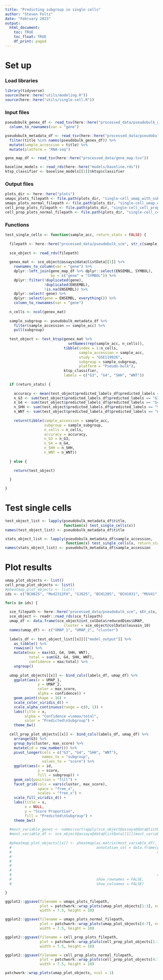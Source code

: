```yaml
---
title: "Predicting subgroup in single cells"
author: "Steven Foltz"
date: "February 2023"
output:
  html_document:
    toc: TRUE
    toc_float: TRUE
    df_print: paged
---
```


# Set up

### Load libraries 

```r

library(tidyverse)
source(here::here("utils/modeling.R"))
source(here::here("utils/single-cell.R"))

```

### Input files

```r

pseudobulk_genex_df <- read_tsv(here::here("processed_data/pseudobulk_genex.tsv")) %>%
  column_to_rownames(var = "gene")

pseudobulk_metadata_df <- read_tsv(here::here("processed_data/pseudobulk_metadata.tsv")) %>%
  filter(title %in% names(pseudobulk_genex_df)) %>%
  mutate(sample_accession = title) %>%
  mutate(platform = "RNA-seq")

gene_map_df <- read_tsv(here::here("processed_data/gene_map.tsv"))

baseline_models <- read_rds(here::here("models/baseline.rds"))
ktsp_classifier <- baseline_models[[1]]$ktsp$classifier

```

### Output files

```r
plots_dir <- here::here("plots")
umaps_plots_filepath <- file.path(plots_dir, "single-cell_umap_with_subgroup.pdf")
umaps_plots_normal_filepath <- file.path(plots_dir, "single-cell_umap_with_subgroup.normal.pdf")
cell_prop_plots_filepath <- file.path(plots_dir, "single-cell_cell_props.pdf")
cell_prop_plots_normal_filepath <- file.path(plots_dir, "single-cell_cell_props.normal.pdf")

```

### Functions

```r

test_single_cells <- function(sample_acc, return_stats = FALSE) {
  
  filepath <- here::here("processed_data/pseudobulk_sce", str_c(sample_acc, "_sce.rds"))
  
  sce_object <- read_rds(filepath)
  
  genex_mat <- sce_object@assays@data@listData[[1]] %>%
    rownames_to_column(var = "gene") %>%
    dplyr::left_join(gene_map_df %>% dplyr::select(ENSEMBL, SYMBOL),
                     by = c("gene" = "SYMBOL")) %>%
    dplyr::filter(!duplicated(gene),
                  !duplicated(ENSEMBL),
                  !is.na(ENSEMBL)) %>%
    dplyr::select(-gene) %>%
    dplyr::select(gene = ENSEMBL, everything()) %>%
    column_to_rownames(var = "gene")
  
  n_cells <- ncol(genex_mat)
  
  sample_subgroup <- pseudobulk_metadata_df %>%
    filter(sample_accession == sample_acc) %>%
    pull(subgroup)
  
  test_object <- test_ktsp(genex_mat %>%
                             setNames(rep(sample_acc, n_cells)),
                           tibble(index = 1:n_cells,
                                  sample_accession = sample_acc,
                                  study = "GSE119926",
                                  subgroup = sample_subgroup,
                                  platform = "Pseudo-bulk"),
                           ktsp_classifier,
                           labels = c("G3", "G4", "SHH", "WNT"))
  
  if (return_stats) {
    
    accuracy <- mean(test_object$predicted_labels_df$predicted_labels == sample_subgroup)
    n_G3 <- sum(test_object$predicted_labels_df$predicted_labels == "G3")
    n_G4 <- sum(test_object$predicted_labels_df$predicted_labels == "G4")
    n_SHH <- sum(test_object$predicted_labels_df$predicted_labels == "SHH")
    n_WNT <- sum(test_object$predicted_labels_df$predicted_labels == "WNT")
    
    return(tibble(sample_accession = sample_acc,
                  subgroup = sample_subgroup,
                  n_cells = n_cells,
                  accuracy = accuracy,
                  n_G3 = n_G3,
                  n_G4 = n_G4,
                  n_SHH = n_SHH,
                  n_WNT = n_WNT))
    
  } else {
    
    return(test_object)
    
  }

}

```


# Test single cells

```r

test_object_list <- lapply(pseudobulk_metadata_df$title,
                           function(x) test_single_cells(x))
names(test_object_list) <- pseudobulk_metadata_df$title

stats_object_list <- lapply(pseudobulk_metadata_df$sample_accession,
                            function(x) test_single_cells(x, return_stats = TRUE))
names(stats_object_list) <- pseudobulk_metadata_df$sample_accession

```

# Plot results

```r

umap_plot_objects <- list()
cell_prop_plot_objects <- list()
#pheatmap_plot_objects <- list()
ids <- c("BCH825", "Med2312FH", "SJ625", "BCH1205", "BCH1031", "MUV41", "BCH807")

for(x in ids) {
  
  sce_filepath <- here::here("processed_data/pseudobulk_sce", str_c(x, "_sce.rds"))
  sce_object <- readr::read_rds(sce_filepath)
  umap_df <- data.frame(sce_object@int_colData$reducedDims$UMAP,
                           cluster = sce_object@colData$louvain_10)
  names(umap_df) <- c("UMAP_1", "UMAP_2", "cluster")
  
  labels_df <- test_object_list[[x]][["model_output"]] %>%
    as_tibble() %>%
    rowwise() %>%
    mutate(max = max(G3, G4, SHH, WNT),
           total = sum(G3, G4, SHH, WNT),
           confidence = max/total) %>%
    ungroup()
  
  umap_plot_objects[[x]] <- bind_cols(labels_df, umap_df) %>%
    ggplot(aes(x = UMAP_1,
               y = UMAP_2,
               color = max_score,
               alpha = confidence)) +
    geom_point(shape = 16) +
    scale_color_viridis_d() +
    scale_alpha_continuous(range = c(0, 1)) +
    labs(title = x,
         alpha = "Confidence =\nmax/total",
         color = "Predicted\nSubgroup") +
    theme_bw()
  
  cell_prop_plot_objects[[x]] <- bind_cols(labels_df, umap_df) %>%
    arrange(G3) %>%
    group_by(cluster, max_score) %>%
    mutate(id = row_number()) %>%
    pivot_longer(cols = c("G3", "G4", "SHH", "WNT"),
                 names_to = "subgroup",
                 values_to = "score") %>%
    ggplot(aes(x = id,
               y = score,
               fill = subgroup)) +
    geom_col(position = "fill") +
    facet_grid(cols = vars(cluster, max_score),
               space = "free_x",
               scales = "free_x") +
    scale_fill_viridis_d() +
    labs(title = x,
         x = NULL,
         y = "Score Proportion",
         fill = "Predicted\nSubgroup") +
    theme_bw()
  
  #most_variable_genes <- names(sort(apply(sce_object@assays@data@listData[[1]], 1, sd), decreasing = TRUE)[1:100])
  #most_variable_df <- sce_object@assays@data@listData[[1]][most_variable_genes,]
  
  #pheatmap_plot_objects[[x]] <- pheatmap(as.matrix(most_variable_df),
  #                                       annotation_col = data.frame(prediction = test_object_list[[sample_acc]]$model_output$max_score,
  #                                                                   confidence = test_object_list[[sample_acc]]$model_output %>%
  #                                                                     as_tibble() %>%
  #                                                                     rowwise() %>%
  #                                                                     mutate(max_confidence = max(G3, G4, SHH, WNT)/sum(G3, G4, SHH, WNT)) %>%
  #                                                                     pull(max_confidence),
  #                                                                   row.names = colnames(most_variable_df)),
  #                                       show_rownames = FALSE,
  #                                       show_colnames = FALSE)

}

ggplot2::ggsave(filename = umaps_plots_filepath,
                plot = patchwork::wrap_plots(umap_plot_objects[1:3], ncol = 1),
                width = 7.5, height = 10)

ggplot2::ggsave(filename = umaps_plots_normal_filepath,
                plot = patchwork::wrap_plots(umap_plot_objects[4:7], ncol = 1),
                width = 7.5, height = 10)

ggplot2::ggsave(filename = cell_prop_plots_filepath,
                plot = patchwork::wrap_plots(cell_prop_plot_objects[1:3], ncol = 1),
                width = 7.5, height = 10)

ggplot2::ggsave(filename = cell_prop_plots_normal_filepath,
                plot = patchwork::wrap_plots(cell_prop_plot_objects[4:7], ncol = 1),
                width = 7.5, height = 10)

patchwork::wrap_plots(umap_plot_objects, ncol = 1)

```